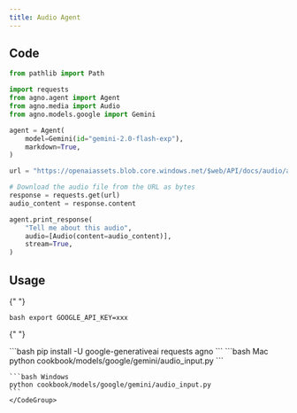 ```yaml
---
title: Audio Agent
---
```


## Code

```python cookbook/models/google/gemini/audio_input.py
from pathlib import Path

import requests
from agno.agent import Agent
from agno.media import Audio
from agno.models.google import Gemini

agent = Agent(
    model=Gemini(id="gemini-2.0-flash-exp"),
    markdown=True,
)

url = "https://openaiassets.blob.core.windows.net/$web/API/docs/audio/alloy.wav"

# Download the audio file from the URL as bytes
response = requests.get(url)
audio_content = response.content

agent.print_response(
    "Tell me about this audio",
    audio=[Audio(content=audio_content)],
    stream=True,
)
```

## Usage

<Steps>
  <Snippet file="create-venv-step.mdx" />

{" "}

<Step title="Set your API key">```bash export GOOGLE_API_KEY=xxx ```</Step>

{" "}

<Step title="Install libraries">
  ```bash pip install -U google-generativeai requests agno ```
</Step>

  <Step title="Run Agent">
    <CodeGroup>
    ```bash Mac
    python cookbook/models/google/gemini/audio_input.py
    ```

    ```bash Windows
    python cookbook/models/google/gemini/audio_input.py
    ```
    </CodeGroup>

  </Step>
</Steps>
